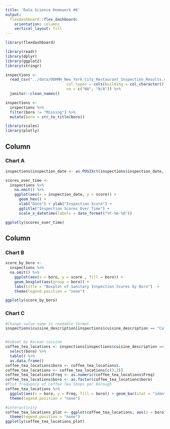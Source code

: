 ```yaml
---
title: 'Data Science Homework #6'
output: 
  flexdashboard::flex_dashboard:
    orientation: columns
    vertical_layout: fill
---
```


```r
library(flexdashboard)
```


```r
library(readr)
library(dplyr)
library(ggplot2)
library(stringr)

inspections <- 
  read_csv("../data/DOHMH_New_York_City_Restaurant_Inspection_Results.csv", 
                           col_types = cols(building = col_character()),
                           na = c("NA", "N/A")) %>%
  janitor::clean_names()

inspections <-
  inspections %>%
  filter(boro != "Missing") %>% 
  mutate(boro = str_to_title(boro))

library(scales)
library(plotly)

```

Column {data-width=650}
-----------------------------------------------------------------------

### Chart A


```r
inspections$inspection_date <- as.POSIXct(inspections$inspection_date, format = "%Y-%m-%d")

scores_over_time <- 
  inspections %>%
    na.omit() %>%
    ggplot(aes(x = inspection_date, y = score)) +
      geom_hex() +
      xlab("Date") + ylab("Inspection Score") +
      ggtitle("Inspection Scores Over Time") +
      scale_x_datetime(labels = date_format("%Y-%m-%d"))

ggplotly(scores_over_time)

```

Column {data-width=350}
-----------------------------------------------------------------------

### Chart B

```r
score_by_boro <- 
  inspections %>% 
  na.omit() %>%
    ggplot(aes(x = boro, y = score , fill = boro)) + 
    geom_boxplot(aes(group = boro)) +
    labs(title = "Boxplot of Sanitary Inspection Scores by Boro")  + 
    theme(legend.position = "none")

ggplotly(score_by_boro)
```


### Chart C

```r
#Change value name to readable format
inspections$cuisine_description[inspections$cuisine_description == "CafÃ©/Coffee/Tea"] <- "Coffee/Tea"


#Subset by Korean cuisine
coffee_tea_locations <- inspections[inspections$cuisine_description == "Coffee/Tea",] %>%
  select(boro) %>%
  table() %>%
  as.data.frame()
coffee_tea_locations$boro <- coffee_tea_locations$.
coffee_tea_locations <- coffee_tea_locations[c(3,2)]
coffee_tea_locations$Freq <- as.numeric(coffee_tea_locations$Freq)
coffee_tea_locations$boro <- as.factor(coffee_tea_locations$boro)
#Plot frequency of Coffee Tea Shops per Borough
coffee_tea_locations %>%
  ggplot(aes(x = boro, y = Freq, fill = boro)) + geom_bar(stat = "identity") + labs(title = "Number of Coffee/Tea Shops in each NYC Borough", y = "Number of Shops", x = "Borough") + 
  theme(legend.position = "none")

#interactivity
coffee_tea_locations_plot <- ggplot(coffee_tea_locations, aes(x = boro, y = Freq, fill = boro)) + geom_bar(stat = "identity") + labs(title = "Number of Coffee/Tea Shops in each NYC Borough", y = "Number of Restaurants", x = "Borough") + 
  theme(legend.position = "none")
ggplotly(coffee_tea_locations_plot)
```